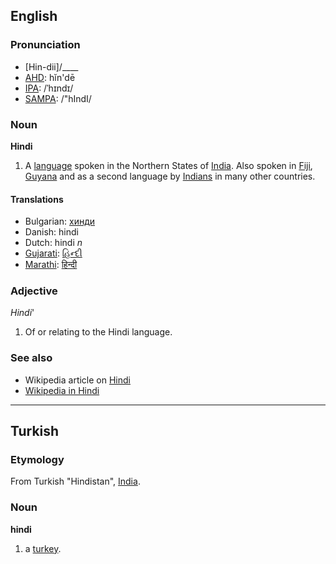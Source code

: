 ==English==
===Pronunciation===
*[Hin-dii]/____
*[[w:AHD|AHD]]: hĭn'dē
*[[w:IPA|IPA]]: /ˈhɪndɪ/
*[[w:SAMPA|SAMPA]]: /"hIndI/

===Noun===
'''Hindi'''

# A [[language]] spoken in the Northern States of [[India]].  Also spoken in [[Fiji]], [[Guyana]] and as a second language by [[Indian]]s in many other countries.

====Translations====
*Bulgarian: [[хинди]]
*Danish: hindi
*Dutch: hindi ''n''
*[[Gujarati]]: [[હિન્દી]] 
*[[Marathi]]: [[हिन्दी]]

===Adjective===
'' Hindi'''

# Of or relating to the Hindi language.

===See also===
*Wikipedia article on [[w:Hindi|Hindi]]
*[http://hi.wikipedia.org Wikipedia in Hindi]
----

==Turkish==
===Etymology===
From Turkish "Hindistan", [[India]].
===Noun===
'''hindi'''

# a [[turkey]].